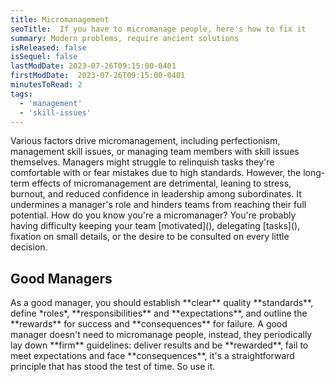 ```yaml
---
title: Micromanagement
seoTitle:  If you have to micromanage people, here's how to fix it 
summary: Modern problems, require ancient solutions
isReleased: false
isSequel: false
lastModDate: 2023-07-26T09:15:00-0401
firstModDate:  2023-07-26T09:15:00-0401
minutesToRead: 2
tags:
  - 'management'
  - 'skill-issues'
---
```


<C>
Various factors drive micromanagement, including perfectionism, management <L href="/blog/tag/skill-issues">skill issues</L>, or managing team members with <L href="/blog/tag/skill-issues">skill issues</L> themselves.
</C>

<C>
Managers might struggle to relinquish tasks they're comfortable with or fear mistakes due to high standards. However, the long-term effects of micromanagement are detrimental, leaning to stress, burnout, and reduced confidence in leadership among subordinates. It undermines a manager's role  and hinders teams from reaching their full potential.
</C>

<C>
How do you know you're a micromanager? You're probably having 
difficulty keeping your team [motivated](), delegating [tasks](), fixation on small details, or the desire to be consulted on every little decision. 
</C>
<H2>Good Managers</H2>
<C>
As a good manager, you should establish **clear** quality **standards**, define *roles*, **responsibilities** and **expectations**, and outline the **rewards** for success and **consequences** for failure. A good manager doesn't need to micromanage people, instead, they periodically lay down **firm** guidelines: deliver results and be **rewarded**, fail to meet expectations and face **consequences**, it's a straightforward principle that has stood the test of time. So use it.
</C>

